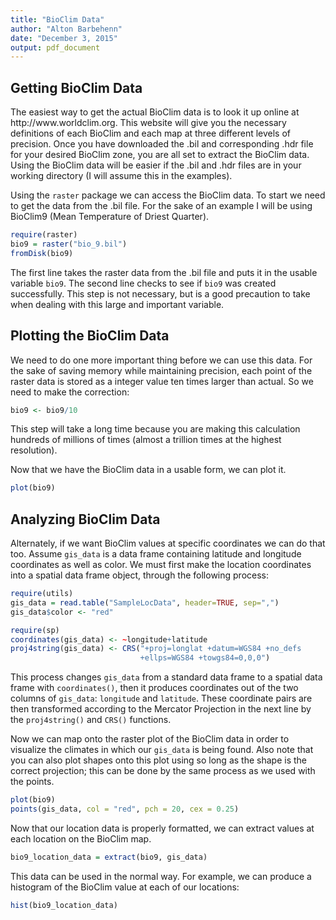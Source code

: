 ```yaml
---
title: "BioClim Data"
author: "Alton Barbehenn"
date: "December 3, 2015"
output: pdf_document
---
```


Getting BioClim Data
-------------------------
The easiest way to get the actual BioClim data is to look it up online at http://www.worldclim.org. This website will give you the necessary definitions of each BioClim and each map at three different levels of precision. Once you have downloaded the .bil and corresponding .hdr file for your desired BioClim zone, you are all set to extract the BioClim data.  Using the BioClim data will be easier if the .bil and .hdr files are in your working directory (I will assume this in the examples). 

Using the `raster` package we can access the BioClim data. To start we need to get the data from the .bil file. For the sake of an example I will be using BioClim9 (Mean Temperature of Driest Quarter). 
```r
require(raster)
bio9 = raster("bio_9.bil")
fromDisk(bio9)
```

The first line takes the raster data from the .bil file and puts it in the usable variable `bio9`. The second line checks to see if `bio9` was created successfully. This step is not necessary, but is a good precaution to take when dealing with this large and important variable. 

Plotting the BioClim Data
--------------------------
We need to do one more important thing before we can use this data. For the sake of saving memory while maintaining precision, each point of the raster data is stored as a integer value ten times larger than actual. So we need to make the correction:
```r
bio9 <- bio9/10
```

This step will take a long time because you are making this calculation hundreds of millions of times (almost a trillion times at the highest resolution).

Now that we have the BioClim data in a usable form, we can plot it.
```r
plot(bio9)
```

Analyzing BioClim Data
-----------------------------
Alternately, if we want BioClim values at specific coordinates we can do that too. Assume `gis_data` is a data frame containing latitude and longitude coordinates as well as color. We must first make the location coordinates into a spatial data frame object, through the following process:
```r
require(utils)
gis_data = read.table("SampleLocData", header=TRUE, sep=",")
gis_data$color <- "red"
```

```r
require(sp)
coordinates(gis_data) <- ~longitude+latitude
proj4string(gis_data) <- CRS("+proj=longlat +datum=WGS84 +no_defs 
                             +ellps=WGS84 +towgs84=0,0,0")
```

This process changes `gis_data` from a standard data frame to a spatial data frame with `coordinates()`, then it produces coordinates out of the two columns of `gis_data`: `longitude` and `latitude`. These coordinate pairs are then transformed according to the Mercator Projection in the next line by the `proj4string()` and `CRS()` functions. 

Now we can map onto the raster plot of the BioClim data in order to visualize the climates in which our `gis_data` is being found. Also note that you can also plot shapes onto this plot using so long as the shape is the correct projection; this can be done by the same process as we used with the points. 
```r
plot(bio9)
points(gis_data, col = "red", pch = 20, cex = 0.25)
```

Now that our location data is properly formatted, we can extract values at each location on the BioClim map.
```r
bio9_location_data = extract(bio9, gis_data)
```

This data can be used in the normal way. For example, we can produce a histogram of the BioClim value at each of our locations:
```r
hist(bio9_location_data)
```

